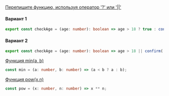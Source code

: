 
<Meta title="Учебник/Основы JavaScript/Функции" />

[Перепишите функцию, используя оператор '?' или '||'](https://learn.javascript.ru/task/rewrite-function-question-or)

#### Вариант 1

```ts
export const checkAge = (age: number): boolean => age > 18 ? true : confirm('Родители разрешили?');
```

#### Вариант 2

```ts
export const checkAge = (age: number): boolean => age > 18 || confirm('Родители разрешили?');
```

[Функция min(a, b)](https://learn.javascript.ru/task/min)
```ts
const min = (a: number, b: number) => (a < b ? a : b);
```

[Функция pow(x,n)](https://learn.javascript.ru/task/pow)
```ts
const pow = (x: number, n: number) => x ** n;
```

